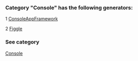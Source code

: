 ### Category "Console" has the following generators:

   1 [ConsoleAppFramework](/docs/ConsoleAppFramework)

   2 [Figgle](/docs/Figgle)

### See category

[Console](/docs/Categories/Console)
